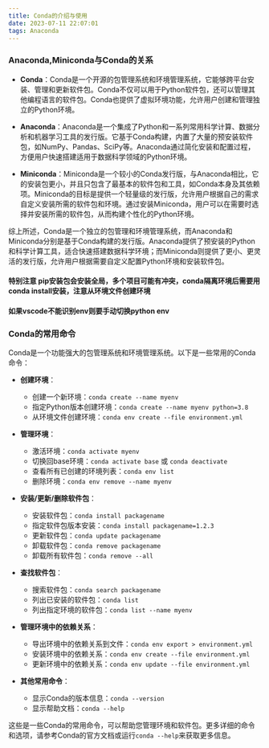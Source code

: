 ```yaml
---
title: Conda的介绍与使用
date: 2023-07-11 22:07:01
tags: Anaconda
---
```

### Anaconda,Miniconda与Conda的关系
- **Conda**：Conda是一个开源的包管理系统和环境管理系统，它能够跨平台安装、管理和更新软件包。Conda不仅可以用于Python软件包，还可以管理其他编程语言的软件包。Conda也提供了虚拟环境功能，允许用户创建和管理独立的Python环境。

- **Anaconda**：Anaconda是一个集成了Python和一系列常用科学计算、数据分析和机器学习工具的发行版。它基于Conda构建，内置了大量的预安装软件包，如NumPy、Pandas、SciPy等。Anaconda通过简化安装和配置过程，方便用户快速搭建适用于数据科学领域的Python环境。

- **Miniconda**：Miniconda是一个较小的Conda发行版，与Anaconda相比，它的安装包更小，并且只包含了最基本的软件包和工具，如Conda本身及其依赖项。Miniconda的目标是提供一个轻量级的发行版，允许用户根据自己的需求自定义安装所需的软件包和环境。通过安装Miniconda，用户可以在需要时选择并安装所需的软件包，从而构建个性化的Python环境。

综上所述，Conda是一个独立的包管理和环境管理系统，而Anaconda和Miniconda分别是基于Conda构建的发行版。Anaconda提供了预安装的Python和科学计算工具，适合快速搭建数据科学环境；而Miniconda则提供了更小、更灵活的发行版，允许用户根据需要自定义配置Python环境和安装软件包。
#### 特别注意 pip安装包会安装全局，多个项目可能有冲突，conda隔离环境后需要用conda install安装，注意从环境文件创建环境
#### 如果vscode不能识别env则要手动切换python env
### Conda的常用命令
Conda是一个功能强大的包管理系统和环境管理系统。以下是一些常用的Conda命令：
- **创建环境**：
  - 创建一个新环境：`conda create --name myenv`
  - 指定Python版本创建环境：`conda create --name myenv python=3.8`
  - 从环境文件创建环境：`conda env create --file environment.yml`

- **管理环境**：
  - 激活环境：`conda activate myenv`
  - 切换回base环境：`conda activate base` 或 `conda deactivate`
  - 查看所有已创建的环境列表：`conda env list`
  - 删除环境：`conda env remove --name myenv`

- **安装/更新/删除软件包**：
  - 安装软件包：`conda install packagename`
  - 指定软件包版本安装：`conda install packagename=1.2.3`
  - 更新软件包：`conda update packagename`
  - 卸载软件包：`conda remove packagename`
  - 卸载所有软件包：`conda remove --all`

- **查找软件包**：
  - 搜索软件包：`conda search packagename`
  - 列出已安装的软件包：`conda list`
  - 列出指定环境的软件包：`conda list --name myenv`

- **管理环境中的依赖关系**：
  - 导出环境中的依赖关系到文件：`conda env export > environment.yml`
  - 安装环境中的依赖关系：`conda env create --file environment.yml`
  - 更新环境中的依赖关系：`conda env update --file environment.yml`

- **其他常用命令**：
  - 显示Conda的版本信息：`conda --version`
  - 显示帮助文档：`conda --help`

这些是一些Conda的常用命令，可以帮助您管理环境和软件包。更多详细的命令和选项，请参考Conda的官方文档或运行`conda --help`来获取更多信息。
